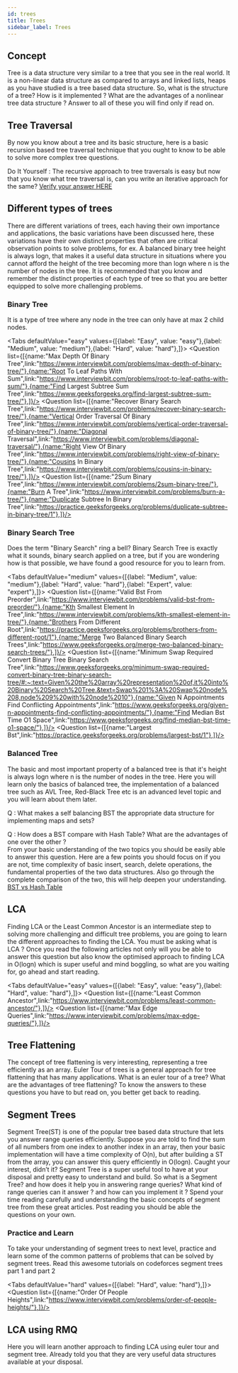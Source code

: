 ```yaml
---
id: trees
title: Trees
sidebar_label: Trees
---
```


## Concept
Tree is a data structure very similar to a tree that you see in the real world. It is a non-linear data structure as compared to arrays and linked lists, heaps as you have studied is a tree based data structure. So, what is the structure of a tree? How is it implemented ? What are the advantages of a nonlinear tree data structure ? Answer to all of these you will find only if read on.

<TabItem value="resource">
	<Question resource = "true" list={[{name:"Dsa",link:"https://www.programiz.com/dsa/trees"},{name:"Trees In Data Structure",link:"https://www.tutorialride.com/data-structures/trees-in-data-structure.htm"},{name:"Binary And Nary Trees",link:"https://www.hackerearth.com/practice/data-structures/trees/binary-and-nary-trees/tutorial"},]}/>
</TabItem>


## Tree Traversal
By now you know about a tree and its basic structure, here is a basic recursion based tree traversal technique that you ought to know to be able to solve more complex tree questions.

<TabItem value="resource">
	<Question resource = "true" list={[{name:"Tree Traversal",link:"https://www.programiz.com/dsa/tree-traversal/"},]}/>
</TabItem>

Do It Yourself : The recursive approach to tree traversals is easy but now that you know what tree traversal is, can you write an iterative approach for the same? [Verify your answer HERE](https://www.geeksforgeeks.org/inorder-tree-traversal-without-recursion/)


## Different types of trees

There are different variations of trees, each having their own importance and applications, the basic variations have been discussed here, these variations have their own distinct properties that often are critical observation points to solve problems, for ex. A balanced binary tree height is always logn, that makes it a useful data structure in situations where you cannot afford the height of the tree becoming more than logn where n is the number of nodes in the tree. It is recommended that you know and remember the distinct properties of each type of tree so that you are better equipped to solve more challenging problems.


### Binary Tree
It is a type of tree where any node in the tree can only have at max 2 child nodes.

<TabItem value="resource">
	<Question resource = "true" list={[{name:"Binary Tree",link:"https://www.programiz.com/dsa/binary-tree/"},]}/>
</TabItem>

<Tabs
	defaultValue="easy"
	values={[{label: "Easy", value: "easy"},{label: "Medium", value: "medium"},{label: "Hard", value: "hard"},]}>
	<TabItem value="easy">
		<Question  list={[{name:"Max Depth Of Binary Tree",link:"https://www.interviewbit.com/problems/max-depth-of-binary-tree/"},{name:"Root To Leaf Paths With Sum",link:"https://www.interviewbit.com/problems/root-to-leaf-paths-with-sum/"},{name:"Find Largest Subtree Sum Tree",link:"https://www.geeksforgeeks.org/find-largest-subtree-sum-tree/"},]}/>
	</TabItem>
	<TabItem value="medium">
		<Question  list={[{name:"Recover Binary Search Tree",link:"https://www.interviewbit.com/problems/recover-binary-search-tree/"},{name:"Vertical Order Traversal Of Binary Tree",link:"https://www.interviewbit.com/problems/vertical-order-traversal-of-binary-tree/"},{name:"Diagonal Traversal",link:"https://www.interviewbit.com/problems/diagonal-traversal/"},{name:"Right View Of Binary Tree",link:"https://www.interviewbit.com/problems/right-view-of-binary-tree/"},{name:"Cousins In Binary Tree",link:"https://www.interviewbit.com/problems/cousins-in-binary-tree/"},]}/>
	</TabItem>
	<TabItem value="hard">
		<Question  list={[{name:"2Sum Binary Tree",link:"https://www.interviewbit.com/problems/2sum-binary-tree/"},{name:"Burn A Tree",link:"https://www.interviewbit.com/problems/burn-a-tree/"},{name:"Duplicate Subtree In Binary Tree",link:"https://practice.geeksforgeeks.org/problems/duplicate-subtree-in-binary-tree/1"},]}/>
	</TabItem>
	
</Tabs>


### Binary Search Tree
Does the term "Binary Search" ring a bell? Binary Search Tree is exactly what it sounds, binary search applied on a tree, but if you are wondering how is that possible, we have found a good resource for you to learn from.

<TabItem value="resource">
	<Question resource = "true" list={[{name:"Binary Search Tree",link:"https://www.programiz.com/dsa/binary-search-tree/"},]}/>
</TabItem>

<Tabs
	defaultValue="medium"
	values={[{label: "Medium", value: "medium"},{label: "Hard", value: "hard"},{label: "Expert", value: "expert"},]}>
	<TabItem value="medium">
		<Question  list={[{name:"Valid Bst From Preorder",link:"https://www.interviewbit.com/problems/valid-bst-from-preorder/"},{name:"Kth Smallest Element In Tree",link:"https://www.interviewbit.com/problems/kth-smallest-element-in-tree/"},{name:"Brothers From Different Root",link:"https://practice.geeksforgeeks.org/problems/brothers-from-different-root/1"},{name:"Merge Two Balanced Binary Search Trees",link:"https://www.geeksforgeeks.org/merge-two-balanced-binary-search-trees/"},]}/>
	</TabItem>
	<TabItem value="hard">
		<Question  list={[{name:"Minimum Swap Required Convert Binary Tree Binary Search Tree",link:"https://www.geeksforgeeks.org/minimum-swap-required-convert-binary-tree-binary-search-tree/#:~:text=Given%20the%20array%20representation%20of,it%20into%20Binary%20Search%20Tree.&text=Swap%201%3A%20Swap%20node%208,node%209%20with%20node%2010"},{name:"Given N Appointments Find Conflicting Appointments",link:"https://www.geeksforgeeks.org/given-n-appointments-find-conflicting-appointments/"},{name:"Find Median Bst Time O1 Space",link:"https://www.geeksforgeeks.org/find-median-bst-time-o1-space/"},]}/>
	</TabItem>
	<TabItem value="expert">
		<Question  list={[{name:"Largest Bst",link:"https://practice.geeksforgeeks.org/problems/largest-bst/1"},]}/>
	</TabItem>
	
</Tabs>


### Balanced Tree
The basic and most important property of a balanced tree is that it's height is always logn where n is the number of nodes in the tree. Here you will learn only the basics of balanced tree, the implementation of a balanced tree such as AVL Tree, Red-Black Tree etc is an advanced level topic and you will learn about them later. 

<TabItem value="resource">
	<Question resource = "true" list={[{name:"Balanced Binary Tree",link:"https://www.programiz.com/dsa/balanced-binary-tree/"},]}/>
</TabItem>

Q : What makes a self balancing BST the appropriate data structure for implementing maps and sets?

Q : How does a BST compare with Hash Table? What are the advantages of one over the other ?<br/>
From your basic understanding of the two topics you should be easily able to answer this question. Here are a few points you should focus on if you are not, time complexity of basic insert, search, delete operations, the fundamental properties of the two data structures. Also go through the complete comparison of the two, this will help deepen your understanding. [BST vs Hash Table](https://www.geeksforgeeks.org/advantages-of-bst-over-hash-table/)


## LCA
Finding LCA or the Least Common Ancestor is an intermediate step to solving more challenging and difficult tree problems, you are going to learn the different approaches to finding the LCA. You must be asking what is LCA ? Once you read the following articles not only will you be able to answer this question but also know the optimised approach to finding LCA in O(logn) which is super useful and mind boggling, so what are you waiting for, go ahead and start reading.

<TabItem value="resource">
	<Question resource = "true" list={[{name:"Lowest Common Ancestor - GFG",link:"https://www.geeksforgeeks.org/lowest-common-ancestor-binary-tree-set-1/"},{name:"Find Lowest Common Ancestor Lca - Techie Delight",link:"https://www.techiedelight.com/find-lowest-common-ancestor-lca-two-nodes-binary-tree/"},{name:"Lca_Binary_Lifting : O(Logn) approach",link:"https://cp-algorithms.com/graph/lca_binary_lifting.html"},]}/>
</TabItem>

<Tabs
	defaultValue="easy"
	values={[{label: "Easy", value: "easy"},{label: "Hard", value: "hard"},]}>
	<TabItem value="easy">
		<Question  list={[{name:"Least Common Ancestor",link:"https://www.interviewbit.com/problems/least-common-ancestor/"},]}/>
	</TabItem>
	<TabItem value="hard">
		<Question  list={[{name:"Max Edge Queries",link:"https://www.interviewbit.com/problems/max-edge-queries/"},]}/>
	</TabItem>
	
</Tabs>


## Tree Flattening
The concept of tree flattening is very interesting, representing a tree efficiently as an array. Euler Tour of trees is a general approach for tree flattening that has many applications. What is an euler tour of a tree? What are the advantages of tree flattening? To know the answers to these questions you have to but read on, you better get back to reading.

<TabItem value="resource">
	<Question resource = "true" list={[{name:"Entry",link:"https://codeforces.com/blog/entry/18369"},{name:"Euler Tour Tree",link:"https://www.geeksforgeeks.org/euler-tour-tree/"},]}/>
</TabItem>


## Segment Trees 
Segment Tree(ST) is one of the popular tree based data structure that lets you answer range queries efficiently. Suppose you are told to find the sum of all numbers from one index to another index in an array, then your basic implementation will have a time complexity of O(n), but after building a ST from the array, you can answer this query efficiently in O(logn). Caught your interest, didn’t it? Segment Tree is a super useful tool to have at your disposal and pretty easy to understand and build. So what is a Segment Tree? and how does it help you in answering range queries? What kind of range queries can it answer ? and how can you implement it ? Spend your time reading carefully and understanding the basic concepts of segment tree from these great articles. Post reading you should be able the questions on your own.

<TabItem value="resource">
	<Question resource = "true" list={[{name:"Best Segment Tree Article on Medium",link:"https://medium.com/@ojhasaurabh2099/segment-trees-ccf461b73964/"},{name:"A Simple Approach To Segment Tree",link:"https://kartikkukreja.wordpress.com/2014/11/09/a-simple-approach-to-segment-trees/"},{name:"Learn Segment Tree",link:"https://www.iarcs.org.in/inoi/online-study-material/topics/segment-tree.php"},]}/>
</TabItem>


### Practice and Learn
To take your understanding of segment trees to next level, practice and learn some of the common patterns of problems that can be solved by segment trees. Read this awesome tutorials on codeforces segment trees part 1 and part 2

<TabItem value="resource">
	<Question resource = "true" list={[{name:"CodeForces Tutorial Segment Tree",link:"https://codeforces.com/edu/course/2/lesson/6"},]}/>
</TabItem>

<Tabs
	defaultValue="hard"
	values={[{label: "Hard", value: "hard"},]}>
	<TabItem value="hard">
		<Question  list={[{name:"Order Of People Heights",link:"https://www.interviewbit.com/problems/order-of-people-heights/"},]}/>
	</TabItem>
	
</Tabs>


## LCA using RMQ
Here you will learn another approach to finding LCA using euler tour and segment tree. Already told you that they are very useful data structures available at your disposal.

<TabItem value="resource">
	<Question resource = "true" list={[{name:"Find Lca In Binary Tree Using Rmq",link:"https://www.geeksforgeeks.org/find-lca-in-binary-tree-using-rmq/"},]}/>
</TabItem>
